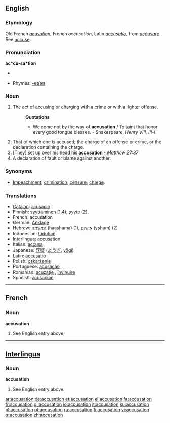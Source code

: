 ==English==

===Etymology===
Old French ''[[acusation]]'', French ''accusation'', Latin ''[[accusatio]]'', from ''[[accusare]]''. See [[accuse]].

===Pronunciation===
'''ac*cu-sa*tion'''
*{{audio|en-us-accusation.ogg|Audio (US)}}

*Rhymes: [[Rhymes:English:-eɪʃǝn|-eɪʃǝn]]

===Noun===
{{en-noun}}

# The act of accusing or charging with a crime or with a lighter offense.
#:'''Quotations'''
#:*We come not by the way of '''accusation''' / To taint that honor every good tongue blesses. - Shakespeare, ''Henry VIII, III-i''
# That of which one is accused; the charge of an offense or crime, or the declaration containing the charge.
# [They] set up over his head his '''accusation''' - ''Matthew 27:37''
# A declaration of fault or blame against another.

===Synonyms===
*[[Impeachment]]; [[crimination]]; [[censure]]; [[charge]].

===Translations===
{{rfc-level|Translations at L3+ (AutoFormat would have corrected level of Synonyms)}}
*[[Catalan]]: [[acusació]] {{f}}
*Finnish: [[syyttäminen]] (1,4), [[syyte]] (2),
*French: accusation
*German: [[Anklage]] {{f}}
*Hebrew: [[האשמה]] (haashama) {{f}} (1), [[אישום]] (yshum) {{m}} (2)
*Indonesian: [[tuduh]]an
*[[Interlingua]]: accusation
*Italian: [[accusa]] {{f}}
*Japanese: [[容疑]] ([[ようぎ]], [[yōgi]])
*Latin: [[accusatio]]
*Polish: [[oskarżenie]] {{n}}
*Portuguese: [[acusação]] {{f}}
*Romanian: [[acuzaţie]] {{f}}, [[învinuire]] {{f}}
*Spanish: [[acusación]] {{f}}

----

==French==

===Noun===
'''accusation'''

# See English entry above.

----

==[[Interlingua]]==

===Noun===
'''accusation'''

# See English entry above.

[[ar:accusation]]
[[de:accusation]]
[[et:accusation]]
[[el:accusation]]
[[fa:accusation]]
[[fr:accusation]]
[[gl:accusation]]
[[io:accusation]]
[[it:accusation]]
[[ku:accusation]]
[[pl:accusation]]
[[pt:accusation]]
[[ru:accusation]]
[[fi:accusation]]
[[vi:accusation]]
[[tr:accusation]]
[[zh:accusation]]
